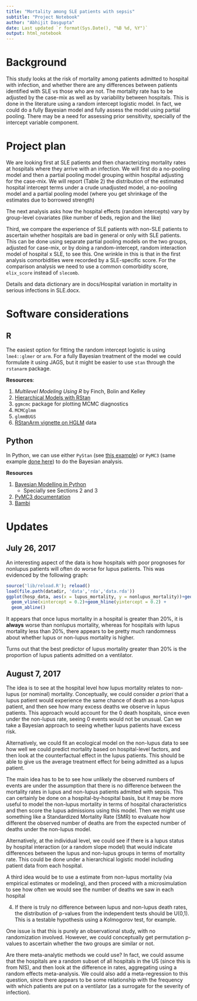 ```yaml
---
title: "Mortality among SLE patients with sepsis"
subtitle: "Project Notebook"
author: "Abhijit Dasgupta"
date: Last updated `r format(Sys.Date(), "%B %d, %Y")`
output: html_notebook
---
```


# Background

This study looks at the risk of mortality among patients admitted to 
hospital with infection, and whether there are any differences between patients identified with SLE vs those who are not. The mortality rate
has to be adjusted by the case-mix as well as by variability between hospitals. This is done in the literature using a random intercept logistic model. In fact, we could do a fully Bayesian model and fully 
assess the model using partial pooling. There may be a need for assessing
prior sensitivity, specially of the intercept variable component. 

# Project plan

We are looking first at SLE patients and then characterizing mortality rates at hospitals where 
they arrive with an infection. We will first do a no-pooling model and then a partial pooling 
model grouping within hospital adjusting for the case-mix. We will report (Table 2) the distribution
of the estimated hospital intercept terms under a crude unadjusted model, a no-pooling model and a 
partial pooling model (where you get shrinkage of the estimates due to borrowed strength)

The next analysis asks how the hospital effects (random intercepts) vary by group-level covariates (like number of beds, region and the like)

Third, we compare the experience of SLE patients with non-SLE patients to ascertain whether hospitals
are bad in general or only with SLE patients. This can be done using separate partial pooling models on the two groups, adjusted for case-mix, or by doing a random-intercept, random interaction model of hospital x SLE, to see this. One wrinkle in this is that in the first
analysis comorbidities were recorded by a SLE-specific score. For the comparison analysis we need to use a common comorbidity score, `elix_score` instead of `slecomb`. 

Details and data dictionary are in docs/Hospital variation in mortality in serious infections in SLE.docx. 



# Software considerations

## R
 The easiest option for fitting the random intercept logistic is using `lme4::glmer` or `arm`. For a fully Bayesian treatment of the model we could formulate it using JAGS, but it might be easier to use `stan`  through the `rstanarm` package. 
 
__Resources__:

1. _Multilevel Modeling Using R_ by Finch, Bolin and Kelley
2. [Hierarchical Models with RStan](https://biologyforfun.wordpress.com/2016/11/10/hierarchical-models-with-rstan-part-1/)
3. `ggmcmc` package for plotting MCMC diagnostics
4. `MCMCglmm` 
5. `glmmBUGS`
6. [RStanArm vignette on HGLM](https://cran.rstudio.com/web/packages/rstanarm/vignettes/glmer.html)
data

## Python

In Python, we can use either `PyStan` (see [this example](http://mc-stan.org/users/documentation/case-studies/radon.html)) or `PyMC3` (same example [done here](http://twiecki.github.io/blog/2014/03/17/bayesian-glms-3/)) to do the Bayesian 
analysis. 

__Resources__

1. [Bayesian Modelling in Python](https://github.com/markdregan/Bayesian-Modelling-in-Python)
    + Specially see Sections 2 and 3
2. [PyMC3 documentation](https://pymc-devs.github.io/pymc3/notebooks/getting_started.html)
3. [Bambi](https://github.com/bambinos/bambi)


# Updates

## July 26, 2017

An interesting aspect of the data is how hospitals with poor prognoses for nonlupus
patients will often do worse for lupus patients. This was evidenced by the following 
graph:

```r
source('lib/reload.R'); reload()
load(file.path(datadir, 'data','rda','data.rda'))
ggplot(hosp_data, aes(x = lupus_mortality, y = nonlupus_mortality))+geom_point()+
  geom_vline(xintercept = 0.2)+geom_hline(yintercept = 0.2) +
  geom_abline()
```
It appears that once lupus mortality in a hospital is greater than 20%, it is __always__ worse than nonlupus mortality, whereas for hospitals with lupus mortality
less than 20%, there appears to be pretty much randomness about whether lupus or 
non-lupus mortality is higher. 

Turns out that the best predictor of lupus mortality greater than 20% is the proportion of lupus patients admitted on a ventilator.

## August 7, 2017

The idea is to see at the hospital level how lupus mortality relates to non-lupus (or nominal) 
mortality. Conceptually, we could consider _a priori_ that a lupus patient would experience the 
same chance of death as a non-lupus patient, and then see how many excess deaths we observe in lupus
patients. This approach would account for the 0 death hospitals, since even under the non-lupus rate, seeing 0 events would not be unusual. Can we take a Bayesian approach to seeing whether
lupus patients have excess risk. 

Alternatively, we could fit an ecological model on the non-lupus data to see how well we could predict mortality based on hospital-level factors, and then look at the counterfactual effect in the lupus patients. This should be able to give us the average treatment effect for being admitted as a lupus patient. 

The main idea has to be to see how unlikely the observed numbers of events are under the assumption that there is no difference between the mortality rates in lupus and non-lupus patients admitted with sepsis. This can certainly be done on a hospital-by-hospital basis, but it may be more useful to model the non-lupus mortality in terms of hospital characteristics and then score the lupus admissions using this model. Then we might use something like a Standardized Mortality Rate (SMR) to evaluate how different the observed number of deaths are from the expected number of deaths under the non-lupus model. 

Alternatively, at the individual level, we could see if there is a lupus status by hospital interaction (or a random slope model) that would indicate differences between the lupus and non-lupus groups in terms of mortality rate. This could be done under a hierarchical logistic model including patient data from each hospital. 

A third idea would be to use a estimate from non-lupus mortality (via empirical estimates or modeling), and then proceed with a microsimulation to see how often we would see the number of deaths we saw in each hospital

4. If there is truly no difference between lupus and non-lupus death rates, the distribution of p-values from the independent tests should be U(0,1). This is a testable hypothesis using a Kolmogorov test, for example. 

One issue is that this is purely an observational study, with no randomization involved. However, we could conceptually get permutation p-values to ascertain whether the two groups are similar or not. 

Are there meta-analytic methods we could use? In fact, we could assume that the hospitals are a random subset of all hospitals in the US (since this is from NIS), and then look at the difference in rates, aggregating using a random effects meta-analysis. We could also add a meta-regression to this question, since there appears to be some relationship with the frequency with which patients are put on a ventilator (as a surrogate for the severity of infection).

